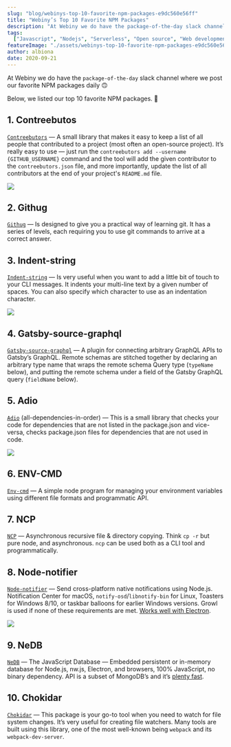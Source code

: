 ```yaml
---
slug: "blog/webinys-top-10-favorite-npm-packages-e9dc560e56ff"
title: "Webiny’s Top 10 Favorite NPM Packages"
description: "At Webiny we do have the package-of-the-day slack channel where we post our favorite NPM packages daily 🙃"
tags:
  ["Javascript", "Nodejs", "Serverless", "Open source", "Web development", "Software development"]
featureImage: "./assets/webinys-top-10-favorite-npm-packages-e9dc560e56ff/max-3840-1epGtKm7B1cAzl1DR8YngsQ.png"
author: albiona
date: 2020-09-21
---
```


At Webiny we do have the `package-of-the-day` slack channel where we post our favorite NPM packages daily 🙃

Below, we listed our top 10 favorite NPM packages. 🚀

## 1. Contreebutos

[`Contreebutors`](https://github.com/doitadrian/contreebutors) — A small library that makes it easy to keep a list of all people that contributed to a project (most often an open-source project). It’s really easy to use — just run the `contreebutors add --username {GITHUB_USERNAME}` command and the tool will add the given contributor to the `contreebutors.json` file, and more importantly, update the list of all contributors at the end of your project's `README.md` file.

![](./assets/webinys-top-10-favorite-npm-packages-e9dc560e56ff/max-2564-1FykAPqUZRL9WxYq_Nk75xQ.png)

## 2. Githug

[`Githug`](https://github.com/Gazler/githug) — Is designed to give you a practical way of learning git. It has a series of levels, each requiring you to use git commands to arrive at a correct answer.

## 3. Indent-string

[`Indent-string`](https://github.com/sindresorhus/indent-string#readme) — Is very useful when you want to add a little bit of touch to your CLI messages. It indents your multi-line text by a given number of spaces. You can also specify which character to use as an indentation character.

![](./assets/webinys-top-10-favorite-npm-packages-e9dc560e56ff/max-1968-1feABcqDp85mAuDsEZyVOGA.png)

## 4. Gatsby-source-graphql

[`Gatsby-source-graphql`](https://www.npmjs.com/package/gatsby-source-graphql) — A plugin for connecting arbitrary GraphQL APIs to Gatsby’s GraphQL. Remote schemas are stitched together by declaring an arbitrary type name that wraps the remote schema Query type (`typeName` below), and putting the remote schema under a field of the Gatsby GraphQL query (`fieldName` below).

## 5. Adio

[`Adio`](https://www.npmjs.com/package/adio) (all-dependencies-in-order) — This is a small library that checks your code for dependencies that are not listed in the package.json and vice-versa, checks package.json files for dependencies that are not used in code.

![](./assets/webinys-top-10-favorite-npm-packages-e9dc560e56ff/max-1002-1JpqhFg8gJZ4o_wNa7gdygw.png)

## 6. ENV-CMD

[`Env-cmd`](https://www.npmjs.com/package/env-cmd) — A simple node program for managing your environment variables using different file formats and programmatic API.

## 7. NCP

[`NCP`](https://www.npmjs.com/package/ncp) — Asynchronous recursive file & directory copying. Think `cp -r` but pure node, and asynchronous. `ncp` can be used both as a CLI tool and programmatically.

## 8. Node-notifier

[`Node-notifier`](https://github.com/louischatriot/nedb/) — Send cross-platform native notifications using Node.js. Notification Center for macOS, `notify-osd`/`libnotify-bin` for Linux, Toasters for Windows 8/10, or taskbar balloons for earlier Windows versions. Growl is used if none of these requirements are met. [Works well with Electron](https://www.npmjs.com/package/node-notifier#within-electron-packaging).

![](./assets/webinys-top-10-favorite-npm-packages-e9dc560e56ff/max-1200-15kCsx6j8a-FrH03tgnEfpA.gif)

## 9. NeDB

[`NeDB`](https://github.com/louischatriot/nedb/) — The JavaScript Database — Embedded persistent or in-memory database for Node.js, nw.js, Electron, and browsers, 100% JavaScript, no binary dependency. API is a subset of MongoDB’s and it’s [plenty fast](https://github.com/louischatriot/nedb/#speed).

## 10. Chokidar

[`Chokidar`](https://www.npmjs.com/package/chokidar) — This package is your go-to tool when you need to watch for file system changes. It’s very useful for creating file watchers. Many tools are built using this library, one of the most well-known being `webpack` and its `webpack-dev-server`.
